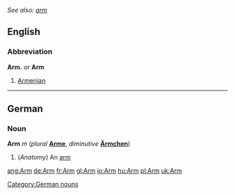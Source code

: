 ''See also: [[arm]]''
==English==

===Abbreviation===
'''Arm.''' ''or'' '''Arm'''

#[[Armenian]]

----

==German==
===Noun===
'''Arm''' ''m'' (''plural'' '''[[Arme]]''', ''diminutive'' '''[[Ärmchen]]''')
#(''Anatomy'') An [[arm]]

[[Category:German nouns]]

[[ang:Arm]]
[[de:Arm]]
[[fr:Arm]]
[[gl:Arm]]
[[io:Arm]]
[[hu:Arm]]
[[pl:Arm]]
[[uk:Arm]]